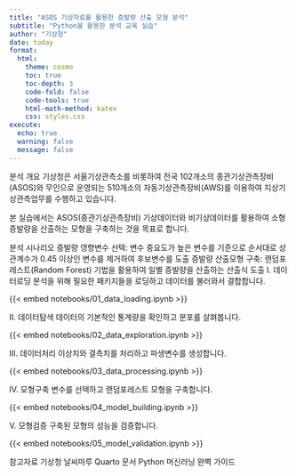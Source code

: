 ```yaml
---
title: "ASOS 기상자료를 활용한 증발량 산출 모형 분석"
subtitle: "Python을 활용한 분석 교육 실습"
author: "기상청"
date: today
format:
  html:
    theme: cosmo
    toc: true
    toc-depth: 3
    code-fold: false
    code-tools: true
    html-math-method: katex
    css: styles.css
execute:
  echo: true
  warning: false
  message: false
---
```

분석 개요
기상청은 서울기상관측소를 비롯하여 전국 102개소의 종관기상관측장비(ASOS)와 무인으로 운영되는 510개소의 자동기상관측장비(AWS)를 이용하여 지상기상관측업무를 수행하고 있습니다.

본 실습에서는 ASOS(종관기상관측장비) 기상데이터와 비기상데이터를 활용하여 소형증발량을 산출하는 모형을 구축하는 것을 목표로 합니다.

분석 시나리오
증발량 영향변수 선택: 변수 중요도가 높은 변수를 기준으로 순서대로 상관계수가 0.45 이상인 변수를 제거하여 후보변수를 도출
증발량 산출모형 구축: 랜덤포레스트(Random Forest) 기법을 활용하여 일별 증발량을 산출하는 산출식 도출
Ⅰ. 데이터로딩
분석을 위해 필요한 패키지들을 로딩하고 데이터를 불러와서 결합합니다.

{{< embed notebooks/01_data_loading.ipynb >}}

Ⅱ. 데이터탐색
데이터의 기본적인 통계량을 확인하고 분포를 살펴봅니다.

{{< embed notebooks/02_data_exploration.ipynb >}}

Ⅲ. 데이터처리
이상치와 결측치를 처리하고 파생변수를 생성합니다.

{{< embed notebooks/03_data_processing.ipynb >}}

Ⅳ. 모형구축
변수를 선택하고 랜덤포레스트 모형을 구축합니다.

{{< embed notebooks/04_model_building.ipynb >}}

Ⅴ. 모형검증
구축된 모형의 성능을 검증합니다.

{{< embed notebooks/05_model_validation.ipynb >}}

참고자료
기상청 날씨마루
Quarto 문서
Python 머신러닝 완벽 가이드
